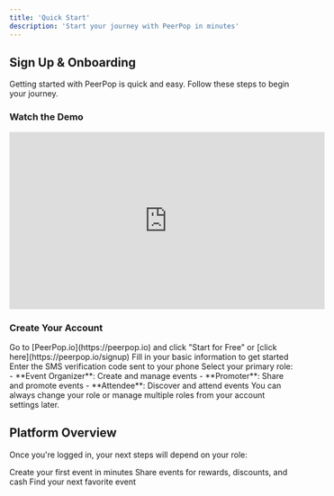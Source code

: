 ```yaml
---
title: 'Quick Start'
description: 'Start your journey with PeerPop in minutes'
---
```


## Sign Up & Onboarding

Getting started with PeerPop is quick and easy. Follow these steps to begin your journey.

### Watch the Demo

<iframe
  width="560"
  height="315"
  src="https://www.youtube.com/embed/demo-video-id"
  title="PeerPop Platform Demo"
  frameBorder="0"
  allow="accelerometer; autoplay; clipboard-write; encrypted-media; gyroscope; picture-in-picture"
  allowFullScreen
  style={{ width: '100%', borderRadius: '0.5rem' }}
></iframe>

### Create Your Account

<Steps>
  <Step title="Visit PeerPop">
    Go to [PeerPop.io](https://peerpop.io) and click "Start for Free" or [click here](https://peerpop.io/signup)
  </Step>
   <Step title="Complete Profile">
    Fill in your basic information to get started
  </Step>
   <Step title="Verify Your Account">
    Enter the SMS verification code sent to your phone
  </Step>
  <Step title="Choose Your Role">
    Select your primary role:
    - **Event Organizer**: Create and manage events
    - **Promoter**: Share and promote events
    - **Attendee**: Discover and attend events
  </Step>
 
</Steps>

<Note>
  You can always change your role or manage multiple roles from your account settings later.
</Note>

## Platform Overview

Once you're logged in, your next steps will depend on your role:

<CardGroup cols={3}>

  <Card title="Event Organizer" icon="calendar-star" href="/getting-started/create-event">
    Create your first event in minutes
  </Card>
  <Card title="Promoter" icon="megaphone" href="/getting-started/find-events">
    Share events for rewards, discounts, and cash
  </Card>
  <Card title="Attendee" icon="users" href="/getting-started/find-events">
    Find your next favorite event
  </Card>
</CardGroup>


